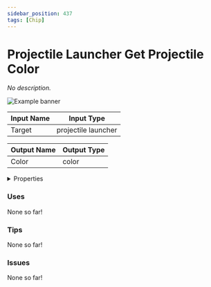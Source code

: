 ```yaml
---
sidebar_position: 437
tags: [Chip]
---
```


# Projectile Launcher Get Projectile Color

*No description.*



![Example banner](./assets/29005ae6-2611-4ed3-9bed-e256749b487a.svg)

| Input Name | Input Type |
|-----------|-----------|
| Target | projectile launcher |

| Output Name | Output Type |
|-----------|-----------|
| Color | color |


<details>
  <summary>Properties</summary>
  <div>
    <div>
    <table>
      <thead>
        <tr>
          <th>Is beta required?</th>
          <th>❌</th>
        </tr>
        <tr>
          <th>Is this chip a trolling risk?</th>
          <th>❌</th>
        </tr>
        <tr>
          <th>Chip UUID</th>
          <th>29005ae6-2611-4ed3-9bed-e256749b487a</th>
        </tr>
      </thead>
    </table>
    </div>
  </div>
</details>

### Uses

None so far!

### Tips

None so far!

### Issues

None so far!